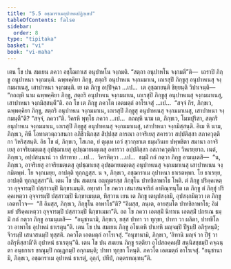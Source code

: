 ```yaml
---
title: "5.5 อชฺฌาราเมอุปาหนปฏิกฺเขป"
tableOfContents: false
sidebar:
  order: 8
type: "tipitaka"
basket: "vi"
book: "vi-maha"
---
```



<DynamicBreadcrumb />

<Division number="248" book="vi-maha">

<Paragraph number="1153" book="vi-maha">
เตน โข ปน สมเยน ภควา อชฺโฌกาเส อนุปาหโน จงฺกมติ. “สตฺถา อนุปาหโน จงฺกมตี”ติ—  เถราปิ ภิกฺขู อนุปาหนา จงฺกมนฺติ. ฉพฺพคฺคิยา ภิกฺขู, สตฺถริ อนุปาหเน จงฺกมมาเน, เถเรสุปิ ภิกฺขูสุ อนุปาหเนสุ จงฺกมมาเนสุ, เสาปาหนา จงฺกมนฺติ. เย เต ภิกฺขู อปฺปิจฺฉา …เป…  เต อุชฺฌายนฺติ ขิยฺยนฺติ วิปาเจนฺติ—  “กถญฺหิ นาม ฉพฺพคฺคิยา ภิกฺขู, สตฺถริ อนุปาหเน จงฺกมมาเน, เถเรสุปิ ภิกฺขูสุ อนุปาหเนสุ จงฺกมมาเนสุ, เสาปาหนา จงฺกมิสฺสนฺตี”ติ. อถ โข เต ภิกฺขู ภควโต เอตมตฺถํ อาโรเจสุํ …เป…  “สจฺจํ กิร, ภิกฺขเว, ฉพฺพคฺคิยา ภิกฺขู, สตฺถริ อนุปาหเน จงฺกมมาเน, เถเรสุปิ ภิกฺขูสุ อนุปาหเนสุ จงฺกมมาเนสุ, เสาปาหนา จงฺกมนฺตี”ติ? “สจฺจํ, ภควา”ติ. วิครหิ พุทฺโธ ภควา …เป…  กถญฺหิ นาม เต, ภิกฺขเว, โมฆปุริสา, สตฺถริ อนุปาหเน จงฺกมมาเน, เถเรสุปิ ภิกฺขูสุ อนุปาหเนสุ จงฺกมมาเนสุ, เสาปาหนา จงฺกมิสฺสนฺติ. อิเม หิ นาม, ภิกฺขเว, คิหี โอทาตวตฺถวสนกา อภิชีวนิกสฺส สิปฺปสฺส การณา อาจริเยสุ สคารวา สปฺปติสฺสา สภาควุตฺติกา วิหริสฺสนฺติ. อิธ โข ตํ, ภิกฺขเว, โสเภถ, ยํ ตุมฺเห เอวํ สฺวากฺขาเต ธมฺมวินเย ปพฺพชิตา สมานา อาจริเยสุ อาจริยมตฺเตสุ อุปชฺฌาเยสุ อุปชฺฌายมตฺเตสุ อคารวา อปฺปติสฺสา อสภาควุตฺติกา วิหเรยฺยาถ. เนตํ, ภิกฺขเว, อปฺปสนฺนานํ วา ปสาทาย …เป…  วิครหิตฺวา …เป…  ธมฺมิํ กถํ กตฺวา ภิกฺขู อามนฺเตสิ—  “น, ภิกฺขเว, อาจริเยสุ อาจริยมตฺเตสุ อุปชฺฌาเยสุ อุปชฺฌายมตฺเตสุ อนุปาหเนสุ จงฺกมมาเนสุ เสาปาหเนน จงฺกมิตพฺพํ. โย จงฺกเมยฺย, อาปตฺติ ทุกฺกฏสฺส. น จ, ภิกฺขเว, อชฺฌาราเม อุปาหนา ธาเรตพฺพา. โย ธาเรยฺย, อาปตฺติ ทุกฺกฏสฺสา”ติ.
</Paragraph>

</Division>
<Division number="249" book="vi-maha">

<Paragraph number="1154" book="vi-maha">
เตน โข ปน สมเยน อญฺญตรสฺส ภิกฺขุโน ปาทขิลาพาโธ โหติ. ตํ ภิกฺขู ปริคฺคเหตฺวา อุจฺจารมฺปิ ปสฺสาวมฺปิ นิกฺขาเมนฺติ. อทฺทสา โข ภควา เสนาสนจาริกํ อาหิณฺฑนฺโต เต ภิกฺขู ตํ ภิกฺขุํ ปริคฺคเหตฺวา อุจฺจารมฺปิ ปสฺสาวมฺปิ นิกฺขาเมนฺเต, ทิสฺวาน เยน เต ภิกฺขู เตนุปสงฺกมิ, อุปสงฺกมิตฺวา เต ภิกฺขู เอตทโวจ—  “กิํ อิมสฺส, ภิกฺขเว, ภิกฺขุโน อาพาโธ”ติ? “อิมสฺส, ภนฺเต, อายสฺมโต ปาทขิลาพาโธ; อิมํ มยํ ปริคฺคเหตฺวา อุจฺจารมฺปิ ปสฺสาวมฺปิ นิกฺขาเมมา”ติ. อถ โข ภควา เอตสฺมิํ นิทาเน เอตสฺมิํ ปกรเณ ธมฺมิํ กถํ กตฺวา ภิกฺขู อามนฺเตสิ—  “อนุชานามิ, ภิกฺขเว, ยสฺส ปาทา วา ทุกฺขา, ปาทา วา ผลิตา, ปาทขิโล วา อาพาโธ อุปาหนํ ธาเรตุนฺ”ติ.
</Paragraph>

<Paragraph number="1155" book="vi-maha">
เตน โข ปน สมเยน ภิกฺขู อโธเตหิ ปาเทหิ มญฺจมฺปิ ปีฐมฺปิ อภิรุหนฺติ; จีวรมฺปิ เสนาสนมฺปิ ทุสฺสติ. ภควโต เอตมตฺถํ อาโรเจสุํ. “อนุชานามิ, ภิกฺขเว, ‘อิทานิ มญฺจํ วา ปีฐํ วา อภิรุหิสฺสามี’ติ อุปาหนํ ธาเรตุนฺ”ติ.
</Paragraph>

<Paragraph number="1156" book="vi-maha">
เตน โข ปน สมเยน ภิกฺขู รตฺติยา อุโปสถคฺคมฺปิ สนฺนิสชฺชมฺปิ คจฺฉนฺตา อนฺธกาเร ขาณุมฺปิ กณฺฏกมฺปิ อกฺกมนฺติ; ปาทา ทุกฺขา โหนฺติ. ภควโต เอตมตฺถํ อาโรเจสุํ. “อนุชานามิ, ภิกฺขเว, อชฺฌาราเม อุปาหนํ ธาเรตุํ, อุกฺกํ, ปทีปํ, กตฺตรทณฺฑนฺ”ติ.
</Paragraph>
</Division>